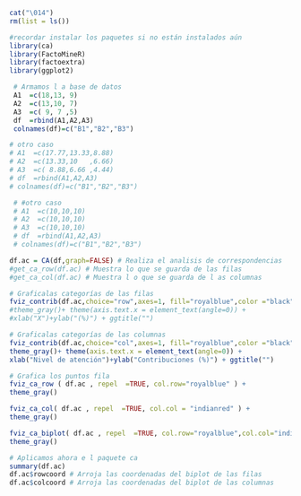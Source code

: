 ```{r setup, include=FALSE}
cat("\014")
rm(list = ls())
```

```{r include=FALSE}
#recordar instalar los paquetes si no están instalados aún
library(ca)
library(FactoMineR)
library(factoextra)
library(ggplot2)
```

```{r echo=TRUE}
 # Armamos l a base de datos
 A1  =c(18,13, 9)
 A2  =c(13,10, 7)
 A3  =c( 9, 7 ,5)
 df  =rbind(A1,A2,A3)
 colnames(df)=c("B1","B2","B3")
```

```{r echo=TRUE}
# otro caso
# A1  =c(17.77,13.33,8.88)
# A2  =c(13.33,10   ,6.66)
# A3  =c( 8.88,6.66 ,4.44)
# df  =rbind(A1,A2,A3)
# colnames(df)=c("B1","B2","B3")
```

```{r echo=TRUE}
 # #otro caso
 # A1  =c(10,10,10)
 # A2  =c(10,10,10)
 # A3  =c(10,10,10)
 # df  =rbind(A1,A2,A3)
 # colnames(df)=c("B1","B2","B3")
```

```{r echo=TRUE}
df.ac = CA(df,graph=FALSE) # Realiza el analisis de correspondencias
#get_ca_row(df.ac) # Muestra lo que se guarda de las filas
#get_ca_col(df.ac) # Muestra l o que se guarda de l as columnas

```

```{r echo=TRUE}
# Graficalas categorías de las filas
fviz_contrib(df.ac,choice="row",axes=1, fill="royalblue",color ="black")
#theme_gray()+ theme(axis.text.x = element_text(angle=0)) +
#xlab("X")+ylab("(%)") + ggtitle("")
```

```{r echo=TRUE}
# Graficalas categorías de las columnas
fviz_contrib(df.ac,choice="col",axes=1, fill="royalblue",color ="black")+
theme_gray()+ theme(axis.text.x = element_text(angle=0)) +
xlab("Nivel de atención")+ylab("Contribuciones (%)") + ggtitle("")
```

```{r echo=TRUE}
# Grafica los puntos fila
fviz_ca_row ( df.ac , repel  =TRUE, col.row="royalblue" ) +
theme_gray()
```

```{r echo=TRUE}
fviz_ca_col( df.ac , repel  =TRUE, col.col = "indianred" ) +
theme_gray()

```

```{r echo=TRUE}
fviz_ca_biplot( df.ac , repel  =TRUE, col.row="royalblue",col.col="indianred" ) +
theme_gray()

```

```{r echo=TRUE}
# Aplicamos ahora e l paquete ca 
summary(df.ac)
df.ac$rowcoord # Arroja las coordenadas del biplot de las filas
df.ac$colcoord # Arroja las coordenadas del biplot de las columnas

```

```{r echo=TRUE}


```

```{r echo=TRUE}


```

```{r echo=TRUE}


```

```{r echo=TRUE}

```


